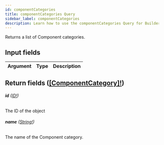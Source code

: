 ```yaml
---
id: componentCategories
title: componentCategories Query
sidebar_label: componentCategories
description: Learn how to use the componentCategories Query for Builder's API.
---
```


Returns a list of Component categories.

## Input fields

| Argument | Type | Description |
| -------- | ---- | ----------- |

## Return fields ([[ComponentCategory]!](/docs/composer/builder/api/schema/object/ComponentCategory.mdx))

###### <b>id</b> ([ID!](/docs/composer/builder/api/schema/scalar/ID.mdx))

The ID of the object

###### <b>name</b> ([String!](/docs/composer/builder/api/schema/scalar/String.mdx))

The name of the Component category.
